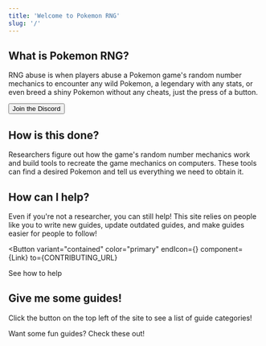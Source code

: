 ```yaml
---
title: 'Welcome to Pokemon RNG'
slug: '/'
---
```



## What is Pokemon RNG?

RNG abuse is when players abuse a Pokemon game's random number mechanics to encounter any wild Pokemon, a legendary with any stats, or even breed a shiny Pokemon without any cheats, just the press of a button.

<Button variant="contained" color="primary" component="a" href={DISCORD_URL}>
  Join the Discord
</Button>

## How is this done?

Researchers figure out how the game's random number mechanics work and build tools to recreate the game mechanics on computers. These tools can find a desired Pokemon and tell us everything we need to obtain it.

## How can I help?

Even if you're not a researcher, you can still help! This site relies on people like you to write new guides, update outdated guides, and make guides easier for people to follow!

<Button
  variant="contained"
  color="primary"
  endIcon={<CheckIcon />}
  component={Link}
  to={CONTRIBUTING_URL}
>
  See how to help
</Button>

## Give me some guides!

Click the button on the top left of the site to see a list of guide categories!

Want some fun guides? Check these out!

<Grid container spacing={2}>
  <Grid item xs={12} sm={6}>
    <GuidePreview
      name="Raid RNG"
      description="The easiest way to get shiny raid Pokemon in Sword and Shield"
      slug="retail-swsh-raid"
      spriteSrc={CharizardImg}
    />
  </Grid>
  <Grid item xs={12} sm={6}>
    <GuidePreview
      name="Dream Radar"
      description="Obtain 6IV Level 5 Legends like Dialga, Lugia, and Giratina in Gen 5"
      slug="emulator-b2w2-dream-radar"
      spriteSrc={GiratinaImg}
    />
  </Grid>
  <Grid item xs={12} sm={6}>
    <GuidePreview
      name="Island Scan"
      description="Get obscure Pokemon in the Gen 7 wild"
      slug="retail-usum-island-scan"
      spriteSrc={RotomImg}
    />
  </Grid>
  <Grid item xs={12} sm={6}>
    <GuidePreview
      name="Friend Safari"
      description="RNG your own Dittos for breeding in X and Y"
      slug="pcalc-xy-friend-safari"
      spriteSrc={DittoImg}
    />
  </Grid>
</Grid>
